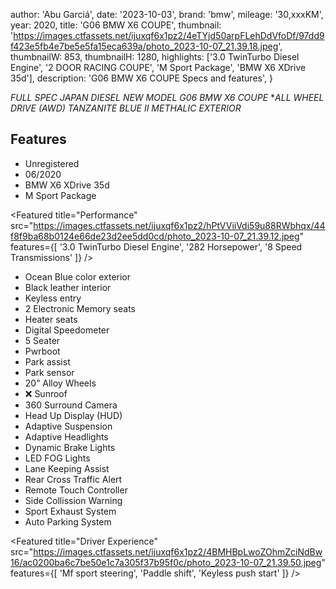 
  author: 'Abu Garciá',
  date: '2023-10-03',
  brand: 'bmw',
  mileage: '30,xxxKM',
  year: 2020,
  title: 'G06 BMW X6 COUPE',
  thumbnail: 'https://images.ctfassets.net/ijuxqf6x1pz2/4eTYjd50arpFLehDdVfoDf/97dd9f423e5fb4e7be5e5fa15eca639a/photo_2023-10-07_21.39.18.jpeg',
  thumbnailW: 853,
  thumbnailH: 1280,
  highlights: ['3.0 TwinTurbo Diesel Engine', '2 DOOR RACING COUPE', 'M Sport Package', 'BMW X6 XDrive 35d'],
  description:
    'G06 BMW X6 COUPE Specs and features',
}


*FULL SPEC*
*JAPAN DIESEL NEW MODEL*
*G06 BMW X6 COUPE*
**ALL WHEEL DRIVE (AWD)*
*TANZANITE BLUE II METHALIC EXTERIOR*

## Features
- Unregistered 
- 06/2020
- BMW X6 XDrive 35d
- M Sport Package

<Featured
  title="Performance"
  src="https://images.ctfassets.net/ijuxqf6x1pz2/hPtVViiVdi59u88RWbhqx/44f8f9ba68b0124e66de23d2ee5dd0cd/photo_2023-10-07_21.39.12.jpeg"
  features={[
    '3.0 TwinTurbo Diesel Engine',
    '282 Horsepower',
    '8 Speed Transmissions'
  ]}
/>

- Ocean Blue color exterior 
- Black leather interior
- Keyless entry  
- 2 Electronic Memory seats
- Heater seats 
- Digital Speedometer 
- 5 Seater
- Pwrboot 
- Park assist 
- Park sensor 
- 20” Alloy Wheels
- ❌ Sunroof
- 360 Surround Camera
- Head Up Display (HUD)
- Adaptive Suspension 
- Adaptive Headlights 
- Dynamic Brake Lights
- LED FOG Lights
- Lane Keeping Assist
- Rear Cross Traffic Alert
- Remote Touch Controller
- Side Collission Warning
- Sport Exhaust System
- Auto Parking System

<Featured
  title="LCD Central Display Monitor "
  src="https://images.ctfassets.net/ijuxqf6x1pz2/2Tppy4vm0nO8kaZNwFg1kt/dd4be25c83e4bba94e108e8c2081b469/photo_2023-10-07_21.40.08.jpeg"
  features={[]}
/>

<Featured
  title="Driver Experience"
  src="https://images.ctfassets.net/ijuxqf6x1pz2/4BMHBpLwoZOhmZciNdBw16/ac0200ba6c7be50e1c7a305f37b95f0c/photo_2023-10-07_21.39.50.jpeg"
  features={[
    'Mf sport steering',
    'Paddle shift',
    'Keyless push start'
  ]}
/>
